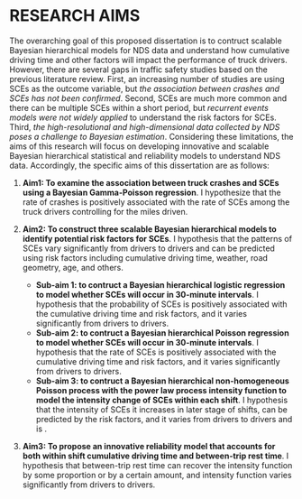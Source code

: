 RESEARCH AIMS
=============

<!--
Describes the research problems to be addressed and why these are important issues.
-->

The overarching goal of this proposed dissertation is to contruct scalable Bayesian hierarchical models for NDS data and understand how cumulative driving time and other factors will impact the performance of truck drivers. However, there are several gaps in traffic safety studies based on the previous literature review. First, an increasing number of studies are using SCEs as the outcome variable, but *the association between crashes and SCEs has not been confirmed*. Second, SCEs are much more common and there can be multiple SCEs within a short period, but *recurrent events models were not widely applied* to understand the risk factors for SCEs. Third, *the high-resolutional and high-dimensional data collected by NDS poses a challenge to Bayesian estimation*. Considering these limitations, the aims of this research will focus on developing innovative and scalable Bayesian hierarchical statistical and reliability models to understand NDS data. Accordingly, the specific aims of this dissertation are as follows:

1. **Aim1: To examine the association between truck crashes and SCEs using a Bayesian Gamma-Poisson regression**. I hypothesize that the rate of crashes is positively associated with the rate of SCEs among the truck drivers controlling for the miles driven.

2. **Aim2: To construct three scalable Bayesian hierarchical models to identify  potential risk factors for SCEs**. I hypothesis that the patterns of SCEs vary significantly from drivers to drivers and can be predicted using risk factors including cumulative driving time, weather, road geometry, age, and others.
    + **Sub-aim 1: to contruct a Bayesian hierarchical logistic regression to model whether SCEs will occur in 30-minute intervals**. I hypothesis that the probability of SCEs is positively associated with the cumulative driving time and risk factors, and it varies significantly from drivers to drivers.
    + **Sub-aim 2: to contruct a Bayesian hierarchical Poisson regression to model whether SCEs will occur in 30-minute intervals**. I hypothesis that the rate of SCEs is positively associated with the cumulative driving time and risk factors, and it varies significantly from drivers to drivers.
    + **Sub-aim 3: to contruct a Bayesian hierarchical non-homogeneous Poisson process with the power law process intensity function to model the intensity change of SCEs within each shift**. I hypothesis that the intensity of SCEs it increases in later stage of shifts, can be predicted by the risk factors, and it varies from drivers to drivers and is .

3. **Aim3: To propose an innovative reliability model that accounts for both within shift cumulative driving time and between-trip rest time**. I hypothesis that between-trip rest time can recover the intensity function by some proportion or by a certain amount, and intensity function varies significantly from drivers to drivers.


<!--
- A focus on crashes instead of precursors of crashes
- A focus on road segments rather than drivers
- A focus on case-control comparison given the rareness of truck crashes rather than rates
- A focus on small-scale data
-->